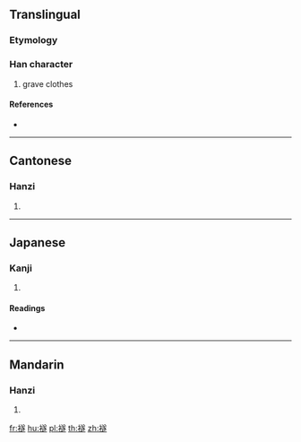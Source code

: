 {{character info/new}}
==Translingual==

===Etymology===
{{Han compound|衣|遂|c1=s|c2=p|t1=clothes|ls=psc}}

===Han character===
{{Han char|rn=145|rad=衣|as=13|sn=19|four=38133|canj=LYTO}}

# grave clothes

====References====
* {{Han ref|kx=1125.240|dkj=34636|dj=1592.310|hdz=53115.140|uh=895A|ud=35162|bh=F2EA|bd=62186}}

----

==Cantonese==

===Hanzi===
{{yue-hanzi|jyut=seoi6|y=seui6}}

# {{defn|lang=yue|sort=衣13}}

----

==Japanese==

===Kanji===
{{ja-kanji|grade=|rs=衣13}}

# {{defn|lang=ja|sort=衣13}}

====Readings====
* {{ja-readings|on=[[すい]] (sui), [[ずい]] (zui)|kun=|nanori=}}

----

==Mandarin==

===Hanzi===
{{cmn-hanzi|pin=[[suì]] ([[sui4]])|wg=sui<sup>4</sup>}}

# {{defn|lang=cmn|sort=衣13}}

[[fr:襚]]
[[hu:襚]]
[[pl:襚]]
[[th:襚]]
[[zh:襚]]